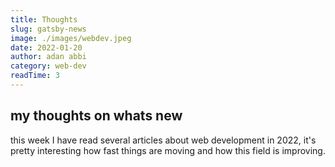 ```yaml
---
title: Thoughts
slug: gatsby-news
image: ./images/webdev.jpeg
date: 2022-01-20
author: adan abbi
category: web-dev
readTime: 3
---
```


## my thoughts on whats new

this week I have read several articles about web development in 2022, it's pretty
interesting how fast things are moving and how this field is improving.
